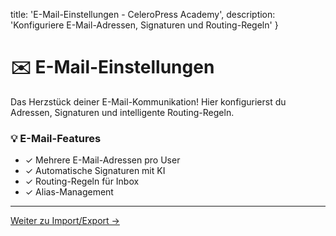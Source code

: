   title: 'E-Mail-Einstellungen - CeleroPress Academy',
  description: 'Konfiguriere E-Mail-Adressen, Signaturen und Routing-Regeln'
}

# ✉️ E-Mail-Einstellungen

Das Herzstück deiner E-Mail-Kommunikation! Hier konfigurierst du Adressen, Signaturen und intelligente Routing-Regeln.

<div className="not-prose bg-green-50 border border-green-200 rounded-lg p-6 my-8">
  <h3 className="text-lg font-semibold text-green-900 mb-2">💡 E-Mail-Features</h3>
  <ul className="space-y-2 text-green-700">
    <li>✓ Mehrere E-Mail-Adressen pro User</li>
    <li>✓ Automatische Signaturen mit KI</li>
    <li>✓ Routing-Regeln für Inbox</li>
    <li>✓ Alias-Management</li>
  </ul>
</div>

---

<div className="not-prose bg-gradient-to-r from-blue-50 to-indigo-50 rounded-lg p-8 my-8 text-center">
  <a 
    href="/dashboard/academy/documentation/handbuch/einstellungen/import-export"
    className="inline-flex items-center px-6 py-3 border border-transparent text-base font-medium rounded-lg shadow-sm text-white bg-blue-600 hover:bg-blue-700 focus:outline-none focus:ring-2 focus:ring-offset-2 focus:ring-blue-500 transition-all duration-200"
  >
    Weiter zu Import/Export →
  </a>
</div>